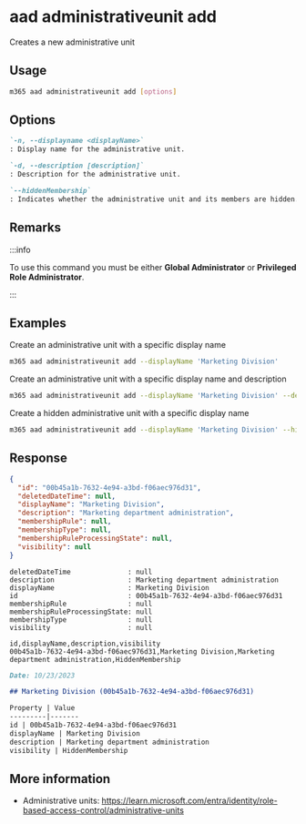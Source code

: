 
# aad administrativeunit add

Creates a new administrative unit

## Usage

```sh
m365 aad administrativeunit add [options]
```

## Options

```md definition-list
`-n, --displayname <displayName>`
: Display name for the administrative unit.

`-d, --description [description]`
: Description for the administrative unit.

`--hiddenMembership`
: Indicates whether the administrative unit and its members are hidden.
```

<Global />

## Remarks

:::info

To use this command you must be either **Global Administrator** or **Privileged Role Administrator**.

:::

## Examples

Create an administrative unit with a specific display name

```sh
m365 aad administrativeunit add --displayName 'Marketing Division'
```

Create an administrative unit with a specific display name and description

```sh
m365 aad administrativeunit add --displayName 'Marketing Division' --description 'Marketing department administration'
```

Create a hidden administrative unit with a specific display name

```sh
m365 aad administrativeunit add --displayName 'Marketing Division' --hiddenMembership
```

## Response

<Tabs>
  <TabItem value="JSON">

  ```json
  {
    "id": "00b45a1b-7632-4e94-a3bd-f06aec976d31",
    "deletedDateTime": null,
    "displayName": "Marketing Division",
    "description": "Marketing department administration",
    "membershipRule": null,
    "membershipType": null,
    "membershipRuleProcessingState": null,
    "visibility": null
  }
  ```

  </TabItem>
  <TabItem value="Text">

  ```text
  deletedDateTime              : null
  description                  : Marketing department administration
  displayName                  : Marketing Division
  id                           : 00b45a1b-7632-4e94-a3bd-f06aec976d31
  membershipRule               : null
  membershipRuleProcessingState: null
  membershipType               : null
  visibility                   : null
  ```

  </TabItem>
  <TabItem value="CSV">

  ```csv
  id,displayName,description,visibility
  00b45a1b-7632-4e94-a3bd-f06aec976d31,Marketing Division,Marketing department administration,HiddenMembership
  ```

  </TabItem>
  <TabItem value="Markdown">

  ```md
  Date: 10/23/2023

  ## Marketing Division (00b45a1b-7632-4e94-a3bd-f06aec976d31)

  Property | Value
  ---------|-------
  id | 00b45a1b-7632-4e94-a3bd-f06aec976d31
  displayName | Marketing Division
  description | Marketing department administration
  visibility | HiddenMembership
  ```

  </TabItem>
</Tabs>

## More information

- Administrative units: https://learn.microsoft.com/entra/identity/role-based-access-control/administrative-units
